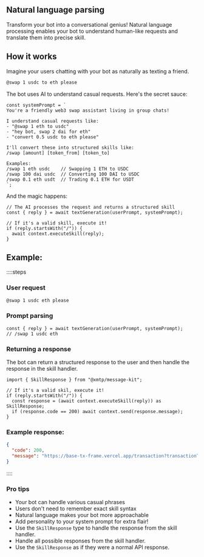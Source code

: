 ## Natural language parsing

Transform your bot into a conversational genius! Natural language processing enables your bot to understand human-like requests and translate them into precise skill.

## How it works

Imagine your users chatting with your bot as naturally as texting a friend.

```bash
@swap 1 usdc to eth please
```

The bot uses AI to understand casual requests. Here's the secret sauce:

```tsx
const systemPrompt = `
You're a friendly web3 swap assistant living in group chats!

I understand casual requests like:
- "@swap 1 eth to usdc"
- "hey bot, swap 2 dai for eth"
- "convert 0.5 usdc to eth please"

I'll convert these into structured skills like:
/swap [amount] [token_from] [token_to]

Examples:
/swap 1 eth usdc    // Swapping 1 ETH to USDC
/swap 100 dai usdc  // Converting 100 DAI to USDC
/swap 0.1 eth usdt  // Trading 0.1 ETH for USDT
`;
```

And the magic happens:

```tsx
// The AI processes the request and returns a structured skill
const { reply } = await textGeneration(userPrompt, systemPrompt);

// If it's a valid skill, execute it!
if (reply.startsWith("/")) {
  await context.executeSkill(reply);
}
```

## Example:

::::steps

### User request

```bash
@swap 1 usdc eth please
```

### Prompt parsing

```tsx
const { reply } = await textGeneration(userPrompt, systemPrompt);
// /swap 1 usdc eth
```

### Returning a response

The bot can return a structured response to the user and then handle the response in the skill handler.

```tsx
import { SkillResponse } from "@xmtp/message-kit";

// If it's a valid skil, execute it!
if (reply.startsWith("/")) {
  const response = (await context.executeSkill(reply)) as SkillResponse;
  if (response.code == 200) await context.send(response.message);
}
```

### Example response:

```json
{
  "code": 200,
  "message": "https://base-tx-frame.vercel.app/transaction?transactionType=swap&amount=1&token_from=usdc&token_to=eth"
}
```

::::

### Pro tips

- Your bot can handle various casual phrases
- Users don't need to remember exact skill syntax
- Natural language makes your bot more approachable
- Add personality to your system prompt for extra flair!
- Use the `SkillResponse` type to handle the response from the skill handler.
- Handle all possible responses from the skill handler.
- Use the `SkillResponse` as if they were a normal API response.
